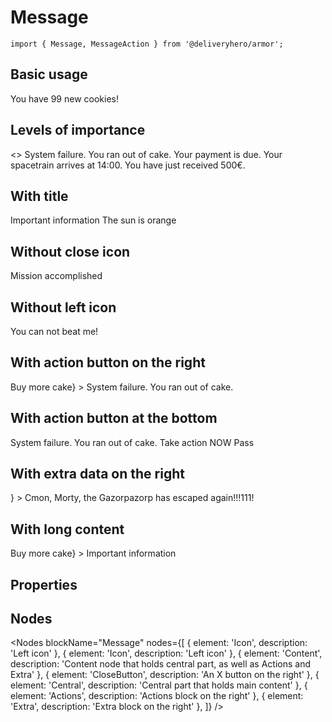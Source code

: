 
<Meta title="Components/Message" component={Message} />

# Message

~~~
import { Message, MessageAction } from '@deliveryhero/armor';
~~~

## Basic usage

<Preview>
    <Story name="Basic usage">
        <Message>You have 99 new cookies!</Message>
    </Story>
</Preview>

## Levels of importance

<Preview>
    <Story name="Levels of importance">
        <>
            <Message error marginBottom={2}>System failure. You ran out of cake.</Message>
            <Message warning marginBottom={2}>Your payment is due.</Message>
            <Message info marginBottom={2}>Your spacetrain arrives at 14:00.</Message>
            <Message success>You have just received 500&euro;.</Message>
        </>
    </Story>
</Preview>

## With title

<Preview>
    <Story name="With title">
        <Message 
            info
        >
            <Typography h6 marginBottom={1}>
                Important information
            </Typography>
            The sun is orange
        </Message>
    </Story>
</Preview>

## Without close icon

<Preview>
    <Story name="Without close icon">
        <Message 
            success
            disableCloseButton
        >
            Mission accomplished
        </Message>
    </Story>
</Preview>

## Without left icon

<Preview>
    <Story name="Without left icon">
        <Message 
            success
            disableIcon
        >
            You can not beat me!
        </Message>
    </Story>
</Preview>

## With action button on the right

<Preview>
    <Story name="With action button on the right">
        <Message error disableCloseButton
            actions={<MessageAction useMessageColor>Buy more cake</MessageAction>}
        >
            System failure. You ran out of cake.
        </Message>
    </Story>
</Preview>

## With action button at the bottom

<Preview>
    <Story name="With action button at the bottom">
        <Message 
            error
            disableCloseButton
        >
            System failure. You ran out of cake.
            <Box marginTop={2}>
                <MessageAction marginRight={4}>
                    Take action NOW
                </MessageAction>
                <MessageAction>
                    Pass
                </MessageAction>
            </Box>
        </Message>
    </Story>
</Preview>

## With extra data on the right

<Preview>
    <Story name="With extra data on the right">
        <Message 
            warning
            disableCloseButton
            extra={<Rick />}
        >
            Cmon, Morty, the Gazorpazorp has escaped again!!!111!
        </Message>
    </Story>
</Preview>

## With long content

<Preview>
    <Story name="With long content">
        <Message
            disableCloseButton
            actions={<MessageAction useMessageColor>Buy more cake</MessageAction>}
        >
            <Typography h6 marginBottom={1}>
                Important information
            </Typography>
            <LoremIpsum short />
        </Message>
    </Story>
</Preview>

## Properties

<Props of={Message} />

## Nodes

<Nodes 
    blockName="Message"
    nodes={[
        { element: 'Icon', description: 'Left icon' },
        { element: 'Icon', description: 'Left icon' },
        { element: 'Content', description: 'Content node that holds central part, as well as Actions and Extra' },
        { element: 'CloseButton', description: 'An X button on the right' },
        { element: 'Central', description: 'Central part that holds main content' },
        { element: 'Actions', description: 'Actions block on the right' },
        { element: 'Extra', description: 'Extra block on the right' },
    ]}
/>

